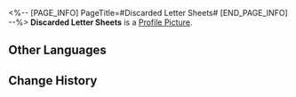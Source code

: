 <%-- [PAGE_INFO]
PageTitle=#Discarded Letter Sheets#
[END_PAGE_INFO] --%>
{{Item Infobox
|id          = 140373
|image       = Item Discarded Letter Sheets.png
|type        = Mission Item
|invCategory = Missions
|rarity      = 3
|effect      = 
|description = A stack of discarded, unused letter paper. The owner seems to have written a few pages before stopping, much like a sudden and transient enthusiasm for learning.
}}
'''Discarded Letter Sheets''' is a [[Profile Picture]].

==Other Languages==
{{Other Languages
|en   = Discarded Letter Sheets
|zhs  = 废弃的信纸
|zht  = 廢棄的信紙
|ja   = 廃棄された便箋
|ko   = 버려진 편지지
|es   = Papel de carta desechado
|fr   = Feuilles de papier à lettre
|ru   = Выброшенная бумага
|th   = กระดาษจดหมายที่ถูกทิ้ง
|vi   = Giấy Viết Thư Bỏ Xó
|de   = Weggeworfenes Briefpapier
|id   = Surat yang Dibuang
|pt   = Papeis de Carta Descartados
}}

==Change History==
{{Change History|1.5}}